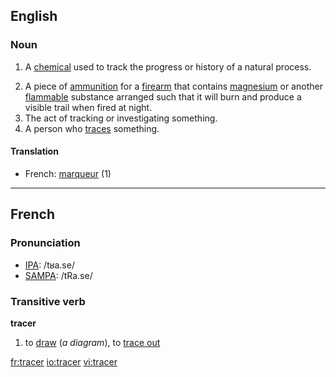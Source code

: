 ==English==

===Noun===
{{en-noun-reg}}

# {{chemistry}} A [[chemical]] used to track the progress or history of a natural process.
# A piece of [[ammunition]] for a [[firearm]] that contains [[magnesium]] or another [[flammable]] substance arranged such that it will burn and produce a visible trail when fired at night.
#The act of tracking or investigating something.
#A person who [[trace]]s something.

====Translation====
*French: [[marqueur]] {{m}} (1)

----
==French==

===Pronunciation===
*[[w:IPA|IPA]]: /tʁa.se/
*[[w:SAMPA|SAMPA]]: /tRa.se/

===Transitive verb===
'''tracer'''

#to [[draw]] (''a diagram''), to [[trace out]]
<!--there are more senses that could be added-->

[[fr:tracer]]
[[io:tracer]]
[[vi:tracer]]